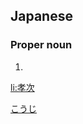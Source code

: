 ==Japanese==
{{ja-kanjitab|孝|次}}

===Proper noun===
{{ja-pos|proper|こうじ}}

# {{given name|male|lang=ja}}

[[Category:Japanese male given names|こうじ]]

[[li:孝次]]